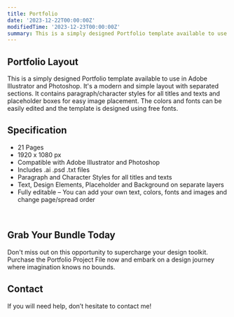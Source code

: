 ```yaml
---
title: Portfolio
date: '2023-12-22T00:00:00Z'
modifiedTime: '2023-12-23T00:00:00Z'
summary: This is a simply designed Portfolio template available to use in Adobe Illustrator and Photoshop.
---
```


## Portfolio Layout

This is a simply designed Portfolio template available to use in Adobe Illustrator and Photoshop. It's a modern and simple layout with separated sections. It contains paragraph/character styles for all titles and texts and placeholder boxes for easy image placement. The colors and fonts can be easily edited and the template is designed using free fonts.

## Specification

- 21 Pages
- 1920 x 1080 px
- Compatible with Adobe Illustrator and Photoshop
- Includes .ai .psd .txt files
- Paragraph and Character Styles for all titles and texts
- Text, Design Elements, Placeholder and Background on separate layers
- Fully editable – You can add your own text, colors, fonts and images and change page/spread order

<Image
  src='/images/blog/portfolio/portfolio-01.jpg'
  width={1920}
  height={1080}
  alt=''
/>
<Image
  src='/images/blog/portfolio/portfolio-02.jpg'
  width={1920}
  height={1080}
  alt=''
/>
<Image
  src='/images/blog/portfolio/portfolio-03.jpg'
  width={1920}
  height={1080}
  alt=''
/>
<Image
  src='/images/blog/portfolio/portfolio-04.jpg'
  width={1920}
  height={1080}
  alt=''
/>
<Image
  src='/images/blog/portfolio/portfolio-05.jpg'
  width={1920}
  height={1080}
  alt=''
/>
<Image
  src='/images/blog/portfolio/portfolio-06.jpg'
  width={1920}
  height={1080}
  alt=''
/>
<Image
  src='/images/blog/portfolio/portfolio-07.jpg'
  width={1920}
  height={1080}
  alt=''
/>
<Image
  src='/images/blog/portfolio/portfolio-08.jpg'
  width={1920}
  height={1080}
  alt=''
/>
<Image
  src='/images/blog/portfolio/portfolio-09.jpg'
  width={1920}
  height={1080}
  alt=''
/>
<Image
  src='/images/blog/portfolio/portfolio-09.jpg'
  width={1920}
  height={1080}
  alt=''
/>
<Image
  src='/images/blog/portfolio/portfolio-10.jpg'
  width={1920}
  height={1080}
  alt=''
/>
<Image
  src='/images/blog/portfolio/portfolio-11.jpg'
  width={1920}
  height={1080}
  alt=''
/>
<Image
  src='/images/blog/portfolio/portfolio-12.jpg'
  width={1920}
  height={1080}
  alt=''
/>
<Image
  src='/images/blog/portfolio/portfolio-13.jpg'
  width={1920}
  height={1080}
  alt=''
/><Image
  src='/images/blog/portfolio/portfolio-14.jpg'
  width={1920}
  height={1080}
  alt=''
/>
<Image
  src='/images/blog/portfolio/portfolio-15.jpg'
  width={1920}
  height={1080}
  alt=''
/>
<Image
  src='/images/blog/portfolio/portfolio-16.jpg'
  width={1920}
  height={1080}
  alt=''
/>
<Image
  src='/images/blog/portfolio/portfolio-17.jpg'
  width={1920}
  height={1080}
  alt=''
/>
<Image
  src='/images/blog/portfolio/portfolio-18.jpg'
  width={1920}
  height={1080}
  alt=''
/>
<Image
  src='/images/blog/portfolio/portfolio-19.jpg'
  width={1920}
  height={1080}
  alt=''
/>
<Image
  src='/images/blog/portfolio/portfolio-20.jpg'
  width={1920}
  height={1080}
  alt=''
/>
<Image
  src='/images/blog/portfolio/portfolio-21.jpg'
  width={1920}
  height={1080}
  alt=''
/>
<Image
  src='/images/blog/portfolio/portfolio-22.jpg'
  width={1920}
  height={1080}
  alt=''
/>
<Image
  src='/images/blog/portfolio/portfolio-23.jpg'
  width={1920}
  height={1080}
  alt=''
/>
<Image
  src='/images/blog/portfolio/portfolio-24.jpg'
  width={1920}
  height={1080}
  alt=''
/>
<Image
  src='/images/blog/portfolio/portfolio-25.jpg'
  width={1920}
  height={1080}
  alt=''
/>
<Image
  src='/images/blog/portfolio/portfolio-26.jpg'
  width={1920}
  height={1080}
  alt=''
/>
<Image
  src='/images/blog/portfolio/portfolio-27.jpg'
  width={1920}
  height={1080}
  alt=''
/>
<Image
  src='/images/blog/portfolio/portfolio-28.jpg'
  width={1920}
  height={1080}
  alt=''
/>
<Image
  src='/images/blog/portfolio/portfolio-29.jpg'
  width={1920}
  height={1080}
  alt=''
/>
<Image
  src='/images/blog/portfolio/portfolio-30.jpg'
  width={1920}
  height={1080}
  alt=''
/>
<Image
  src='/images/blog/portfolio/portfolio-31.jpg'
  width={1920}
  height={1080}
  alt=''
/>
<Image
  src='/images/blog/portfolio/portfolio-32.jpg'
  width={1920}
  height={1080}
  alt=''
/>
<Image
  src='/images/blog/portfolio/portfolio-33.jpg'
  width={1920}
  height={1080}
  alt=''
/>


## Grab Your Bundle Today

Don't miss out on this opportunity to supercharge your design toolkit. Purchase the Portfolio Project File now and embark on a design journey where imagination knows no bounds.

## Contact

If you will need help, don’t hesitate to contact me!